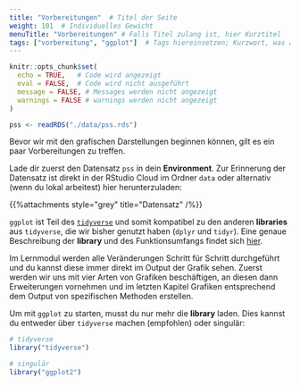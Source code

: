 ```yaml
---
title: "Vorbereitungen"  # Titel der Seite
weight: 101  # Individuelles Gewicht 
menuTitle: "Vorbereitungen" # Falls Titel zulang ist, hier Kurztitel
tags: ["vorbereitung", "ggplot"]  # Tags hiereinsetzen; Kurzwort, was auf der Seite passsiert
---
```

```r
knitr::opts_chunk$set(
  echo = TRUE,   # Code wird angezeigt
  eval = FALSE,  # Code wird nicht ausgeführt
  message = FALSE, # Messages werden nicht angezeigt
  warnings = FALSE # warnings werden nicht angezeigt
)

pss <- readRDS("./data/pss.rds")
```

Bevor wir mit den grafischen Darstellungen beginnen können, gilt es ein paar Vorbereitungen zu treffen. 

Lade dir zuerst den Datensatz `pss` in dein **Environment**. Zur Erinnerung der Datensatz ist direkt in der RStudio Cloud im Ordner `data` oder alternativ (wenn du lokal arbeitest) hier herunterzuladen:

{{%attachments style=\"grey\" title=\"Datensatz\" /%}}

`ggplot` ist Teil des [`tidyverse`](https://www.tidyverse.org) und somit kompatibel zu den anderen **libraries** aus `tidyverse`, die wir bisher genutzt haben (`dplyr` und `tidyr`). Eine genaue Beschreibung der **library** und des Funktionsumfangs findet sich [hier](https://ggplot2.tidyverse.org).

Im Lernmodul werden alle Veränderungen Schritt für Schritt durchgeführt und du kannst diese immer direkt im Output der Grafik sehen. Zuerst werden wir uns mit vier Arten von Grafiken beschäftigen, an diesen dann Erweiterungen vornehmen und im letzten Kapitel Grafiken entsprechend dem Output von spezifischen Methoden erstellen. 

Um mit `ggplot` zu starten, musst du nur mehr die **library** laden. Dies kannst du entweder über `tidyverse` machen (empfohlen) oder singulär:

```r
# tidyverse
library("tidyverse")

# singulär
library("ggplot2")
```


